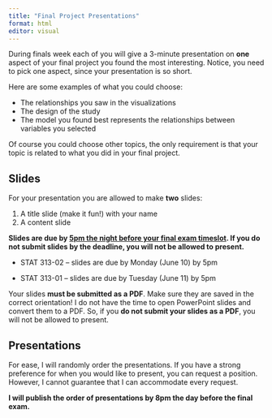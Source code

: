 ```yaml
---
title: "Final Project Presentations"
format: html
editor: visual
---
```


During finals week each of you will give a 3-minute presentation on **one** aspect of your final project you found the most interesting. Notice, you need to pick one aspect, since your presentation is so short.

Here are some examples of what you could choose:

-   The relationships you saw in the visualizations
-   The design of the study
-   The model you found best represents the relationships between variables you selected

Of course you could choose other topics, the only requirement is that your topic is related to what you did in your final project.

## Slides

For your presentation you are allowed to make **two** slides:

1.  A title slide (make it fun!) with your name
2.  A content slide

**Slides are due by [5pm the night before your final exam timeslot]{.underline}. If you do not submit slides by the deadline, you will not be allowed to present.**

-   STAT 313-02 – slides are due by Monday (June 10) by 5pm

-   STAT 313-01 – slides are due by Tuesday (June 11) by 5pm

::: callout-caution
Your slides **must be submitted as a PDF**. Make sure they are saved in the correct orientation! I do not have the time to open PowerPoint slides and convert them to a PDF. So, if you **do not submit your slides as a PDF**, you will not be allowed to present.
:::

## Presentations

For ease, I will randomly order the presentations. If you have a strong preference for when you would like to present, you can request a position. However, I cannot guarantee that I can accommodate every request.

**I will publish the order of presentations by 8pm the day before the final exam.**

